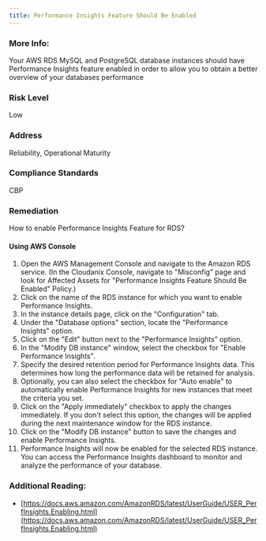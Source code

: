 ```yaml
---
title: Performance Insights Feature Should Be Enabled
---
```


### More Info:

Your AWS RDS MySQL and PostgreSQL database instances should have Performance Insights feature enabled in order to allow you to obtain a better overview of your databases performance

### Risk Level

Low

### Address

Reliability, Operational Maturity

### Compliance Standards

CBP

### Remediation

How to enable Performance Insights Feature for RDS?

#### Using AWS Console

1. Open the AWS Management Console and navigate to the Amazon RDS service.
    (In the Cloudanix Console, navigate to "Misconfig" page and look for Affected Assets for "Performance Insights Feature Should Be Enabled" Policy.)
2. Click on the name of the RDS instance for which you want to enable Performance Insights.
3. In the instance details page, click on the "Configuration" tab.
4. Under the "Database options" section, locate the "Performance Insights" option.
5. Click on the "Edit" button next to the "Performance Insights" option.
6. In the "Modify DB instance" window, select the checkbox for "Enable Performance Insights".
7. Specify the desired retention period for Performance Insights data. This determines how long the performance data will be retained for analysis.
8. Optionally, you can also select the checkbox for "Auto enable" to automatically enable Performance Insights for new instances that meet the criteria you set.
9. Click on the "Apply immediately" checkbox to apply the changes immediately. If you don't select this option, the changes will be applied during the next maintenance window for the RDS instance.
10. Click on the "Modify DB instance" button to save the changes and enable Performance Insights.
11. Performance Insights will now be enabled for the selected RDS instance. You can access the Performance Insights dashboard to monitor and analyze the performance of your database.

### Additional Reading:

- [https://docs.aws.amazon.com/AmazonRDS/latest/UserGuide/USER_PerfInsights.Enabling.html](https://docs.aws.amazon.com/AmazonRDS/latest/UserGuide/USER_PerfInsights.Enabling.html)
